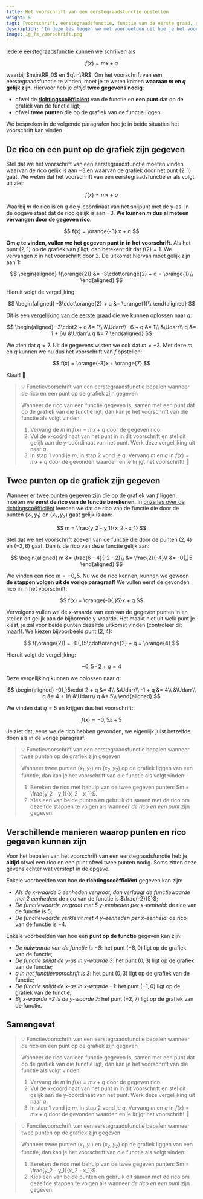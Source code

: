 ```yaml
---
title: Het voorschrift van een eerstegraadsfunctie opstellen
weight: 5
tags: [voorschrift, eerstegraadsfunctie, functie van de eerste graad, oefening]
description: "In deze les leggen we met voorbeelden uit hoe je het voorschrift van een eerstegraadsfunctie kan bepalen wanneer ofwel de rico en een punt op de grafiek zijn gegeven, ofwel twee punten op de grafiek van de functie. Voor iedere soort hebben we ook enkele oefeningen waarmee je je begrip kan testen."
image: 1g_fx_voorschrift.png
---
```


Iedere [eerstegraadsfunctie](../intro) kunnen we schrijven als

$$
f(x) = mx + q
$$

waarbij $m\in\RR_0$ en $q\in\RR$. Om het voorschrift van een eerstegraadsfunctie te vinden, moet je te weten komen **waaraan $m$ en $q$ gelijk zijn**. Hiervoor heb je *altijd* **twee gegevens nodig**:

- ofwel de **[richtingscoëfficiënt](../rico)** van de functie en **een punt** dat op de grafiek van de functie ligt;
- ofwel **twee punten** die op de grafiek van de functie liggen.

We bespreken in de volgende paragrafen hoe je in beide situaties het voorschrift kan vinden.

## De rico en een punt op de grafiek zijn gegeven

Stel dat we het voorschrift van een eerstegraadsfunctie moeten vinden waarvan de rico gelijk is aan $-3$ en waarvan de grafiek door het punt $(2, 1)$ gaat. We weten dat het voorschrift van een eerstegraadsfunctie er als volgt uit ziet:

$$
f(x) = mx + q
$$

Waarbij $m$ de rico is en $q$ de y-coördinaat van het snijpunt met de y-as. In de opgave staat dat de rico gelijk is aan $-3$. **We kunnen $m$ dus al meteen vervangen door de gegeven rico**:

$$
f(x) = \orange{-3} x + q
$$

**Om $q$ te vinden, vullen we het gegeven punt in in het voorschrift.** Als het punt $(2, 1)$ op de grafiek van $f$ ligt, dan betekent dit dat $f(2)=1$. We vervangen $x$ in het voorschrift door $2$. De uitkomst hiervan moet gelijk zijn aan $1$:

$$
\begin{aligned}
f(\orange{2}) &= -3\cdot\orange{2} + q = \orange{1}\\
\end{aligned}
$$

Hieruit volgt de vergelijking

$$
\begin{aligned}
-3\cdot\orange{2} + q &= \orange{1}\\
\end{aligned}
$$

Dit is een [vergelijking van de eerste graad](../../1g_vgl/intro) die we kunnen oplossen naar $q$:

$$
\begin{aligned}
-3\cdot2 + q &= 1\\
&\Udarr\\
-6 + q &= 1\\
&\Udarr\\
q &= 1 + 6\\
&\Udarr\\
q &= 7
\end{aligned}
$$

We zien dat $q=7$. Uit de gegevens wisten we ook dat $m=-3$. Met deze $m$ en $q$ kunnen we nu dus het voorschrift van $f$ opstellen:

$$
f(x) = \orange{-3}x + \orange{7}
$$

Klaar! 🥳

> 💡 Functievoorschrift van een eerstegraadsfunctie bepalen wanneer de rico en een punt op de grafiek zijn gegeven
>
> Wanneer de rico van een functie gegeven is, samen met een punt dat op de grafiek van die functie ligt, dan kan je het voorschrift van die functie als volgt vinden:
>
> 1. Vervang de $m$ in $f(x) = mx + q$ door de gegeven rico.
> 2. Vul de x-coördinaat van het punt in in dit voorschrift en stel dit gelijk aan de y-coördinaat van het punt. Werk deze vergelijking uit naar $q$.
> 3. In stap 1 vond je $m$, in stap 2 vond je $q$. Vervang $m$ en $q$ in $f(x) = mx + q$ door de gevonden waarden en je krijgt het voorschrift! 🙌


<RicoPunt/>

## Twee punten op de grafiek zijn gegeven

Wanneer er twee punten gegeven zijn die op de grafiek van $f$ liggen, moeten we **eerst de rico van de functie berekenen**. In [onze les over de richtingscoëfficiënt](../rico#de-rico-van-een-rechte-door-twee-punten-berekenen) leerden we dat de rico van de functie die door de punten $(x_1, y_1)$ en $(x_2, y_2)$ gaat gelijk is aan:

$$
m = \frac{y_2 - y_1}{x_2 - x_1}
$$

Stel dat we het voorschrift zoeken van de functie die door de punten $(2, 4)$ en $(-2, 6)$ gaat. Dan is de rico van deze functie gelijk aan:

$$
\begin{aligned}
m &= \frac{6 - 4}{-2 - 2}\\
  &= \frac{2}{-4}\\
  &= -0{,}5
\end{aligned}
$$

We vinden een rico $m=-0{,}5$. Nu we de rico kennen, kunnen we gewoon **de stappen volgen uit de vorige paragraaf**! We vullen eerst de gevonden rico in in het voorschrift:

$$
f(x) = \orange{-0{,}5}x + q
$$

Vervolgens vullen we de x-waarde van een van de gegeven punten in en stellen dit gelijk aan de bijhorende y-waarde. Het maakt niet uit welk punt je kiest, je zal voor beide punten dezelfde uitkomst vinden <Mute>(controleer dit maar!)</Mute>. We kiezen bijvoorbeeld punt $(2, 4)$:

$$
f(\orange{2}) = -0{,}5\cdot\orange{2} + q = \orange{4}
$$

Hieruit volgt de vergelijking:

$$
-0{,}5\cdot 2 + q = 4
$$

Deze vergelijking kunnen we oplossen naar $q$:

$$
\begin{aligned}
-0{,}5\cdot 2 + q &= 4\\
&\Udarr\\
-1 + q &= 4\\
&\Udarr\\
q &= 4 + 1\\
&\Udarr\\
q &= 5\\
\end{aligned}
$$

We vinden dat $q=5$ en krijgen dus het voorschrift:

$$
f(x) = -0{,}5x + 5
$$

Je ziet dat, eens we de rico hebben gevonden, we eigenlijk juist hetzelfde doen als in de vorige paragraaf.

> 💡 Functievoorschrift van een eerstegraadsfunctie bepalen wanneer twee punten op de grafiek zijn gegeven
>
> Wanneer twee punten $(x_1, y_1)$ en $(x_2, y_2)$ op de grafiek liggen van een functie, dan kan je het voorschrift van die functie als volgt vinden:
>
> 1. Bereken de rico met behulp van de twee gegeven punten: $m = \frac{y_2 - y_1}{x_2 - x_1}$.
> 2. Kies een van beide punten en gebruik dit samen met de rico om dezelfde stappen te volgen als wanneer *de rico en een punt* zijn gegeven.

<RicoTweePunten/>

## Verschillende manieren waarop punten en rico gegeven kunnen zijn

Voor het bepalen van het voorschrift van een eerstegraadsfunctie heb je **altijd** ofwel een rico en een punt ofwel twee punten nodig. Soms zitten deze gevens echter wat verstopt in de opgave.

Enkele voorbeelden van hoe de **richtingscoëfficiënt** gegeven kan zijn:

- *Als de x-waarde 5 eenheden vergroot, dan verlaagt de functiewaarde met 2 eenheden*: de rico van de functie is $\frac{-2}{5}$;
- *De functiewaarde vergroot met $5$ y-eenheden per x-eenheid*: de rico van de functie is $5$;
- *De functiewaarde verkleint met $4$ y-eenheden per x-eenheid*: de rico van de functie is $-4$.

Enkele voorbeelden van hoe een **punt op de functie** gegeven kan zijn:

- *De nulwaarde van de functie is $-8$*: het punt $(-8, 0)$ ligt op de grafiek van de functie;
- *De functie snijdt de y-as in y-waarde $3$*: het punt $(0, 3)$ ligt op de grafiek van de functie;
- *$q$ in het functievoorschrift is $3$*: het punt $(0, 3)$ ligt op de grafiek van de functie;
- *De functie snijdt de x-as in x-waarde $-1$*: het punt $(-1, 0)$ ligt op de grafiek van de functie;
- *Bij x-waarde $-2$ is de y-waarde $7$*: het punt $(-2, 7)$ ligt op de grafiek van de functie.


## Samengevat

> 💡 Functievoorschrift van een eerstegraadsfunctie bepalen wanneer de rico en een punt op de grafiek zijn gegeven
>
> Wanneer de rico van een functie gegeven is, samen met een punt dat op de grafiek van die functie ligt, dan kan je het voorschrift van die functie als volgt vinden:
>
> 1. Vervang de $m$ in $f(x) = mx + q$ door de gegeven rico.
> 2. Vul de x-coördinaat van het punt in in dit voorschrift en stel dit gelijk aan de y-coördinaat van het punt. Werk deze vergelijking uit naar $q$.
> 3. In stap 1 vond je $m$, in stap 2 vond je $q$. Vervang $m$ en $q$ in $f(x) = mx + q$ door de gevonden waarden en je krijgt het voorschrift! 🙌

> 💡 Functievoorschrift van een eerstegraadsfunctie bepalen wanneer twee punten op de grafiek zijn gegeven
>
> Wanneer twee punten $(x_1, y_1)$ en $(x_2, y_2)$ op de grafiek liggen van een functie, dan kan je het voorschrift van die functie als volgt vinden:
>
> 1. Bereken de rico met behulp van de twee gegeven punten: $m = \frac{y_2 - y_1}{x_2 - x_1}$.
> 2. Kies een van beide punten en gebruik dit samen met de rico om dezelfde stappen te volgen als wanneer *de rico en een punt* zijn gegeven.
